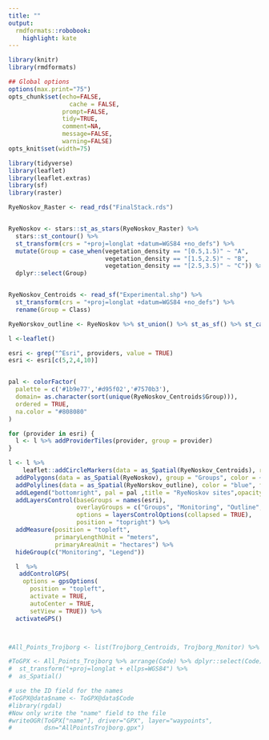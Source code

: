 ```yaml
---
title: ""
output:
  rmdformats::robobook:
    highlight: kate
---
```


```r
library(knitr)
library(rmdformats)

## Global options
options(max.print="75")
opts_chunk$set(echo=FALSE,
	             cache = FALSE,
               prompt=FALSE,
               tidy=TRUE,
               comment=NA,
               message=FALSE,
               warning=FALSE)
opts_knit$set(width=75)

library(tidyverse)
library(leaflet)
library(leaflet.extras)
library(sf)
library(raster)

RyeNoskov_Raster <- read_rds("FinalStack.rds")


RyeNoskov <- stars::st_as_stars(RyeNoskov_Raster) %>% 
  stars::st_contour() %>% 
  st_transform(crs = "+proj=longlat +datum=WGS84 +no_defs") %>% 
  mutate(Group = case_when(vegetation_density == "[0.5,1.5)" ~ "A",
                           vegetation_density == "[1.5,2.5)" ~ "B",
                           vegetation_density == "[2.5,3.5)" ~ "C")) %>% 
  dplyr::select(Group)


RyeNoskov_Centroids <- read_sf("Experimental.shp") %>% 
  st_transform(crs = "+proj=longlat +datum=WGS84 +no_defs") %>% 
  rename(Group = Class)
```

```r

RyeNorskov_outline <- RyeNoskov %>% st_union() %>% st_as_sf() %>% st_cast("POLYGON")

l <-leaflet()

esri <- grep("^Esri", providers, value = TRUE)
esri <- esri[c(5,2,4,10)]


pal <- colorFactor(
  palette = c('#1b9e77','#d95f02','#7570b3'),
  domain= as.character(sort(unique(RyeNoskov_Centroids$Group))),
  ordered = TRUE,
  na.color = "#808080"
)

for (provider in esri) {
  l <- l %>% addProviderTiles(provider, group = provider)    
}

l <- l %>% 
    leaflet::addCircleMarkers(data = as_Spatial(RyeNoskov_Centroids), radius = 6, group = "Monitoring", color = ~pal(Group), popup = paste("Code:",RyeNoskov_Centroids$ID)) %>% 
  addPolygons(data = as_Spatial(RyeNoskov), group = "Groups", color = ~pal(Group), fillColor = ~pal(Group), opacity = 0.8, popup = RyeNoskov$Group, fillOpacity = 0.8) %>% 
  addPolylines(data = as_Spatial(RyeNorskov_outline), color = "blue", fillOpacity = 0, group = "Outline") %>% 
  addLegend("bottomright", pal = pal ,title = "RyeNoskov sites",opacity = 1, values = RyeNoskov_Centroids$Group,  group = "Legend") %>% 
  addLayersControl(baseGroups = names(esri),
                   overlayGroups = c("Groups", "Monitoring", "Outline", "Legend"),
                   options = layersControlOptions(collapsed = TRUE),
                   position = "topright") %>%
  addMeasure(position = "topleft",
             primaryLengthUnit = "meters",
             primaryAreaUnit = "hectares") %>% 
  hideGroup(c("Monitoring", "Legend"))

  l  %>%
   addControlGPS(
    options = gpsOptions(
      position = "topleft",
      activate = TRUE, 
      autoCenter = TRUE,
      setView = TRUE)) %>% 
  activateGPS()



#All_Points_Trojborg <- list(Trojborg_Centroids, Trojborg_Monitor) %>% purrr::map(~dplyr::select(.x, Code)) %>% purrr::map(~dplyr::relocate(.x, Code, .before = everything())) %>% purrr::reduce(rbind)

#ToGPX <- All_Points_Trojborg %>% arrange(Code) %>% dplyr::select(Code) %>% 
#  st_transform("+proj=longlat + ellps=WGS84") %>% 
#  as_Spatial()

# use the ID field for the names
#ToGPX@data$name <- ToGPX@data$Code  
#library(rgdal)
#Now only write the "name" field to the file
#writeOGR(ToGPX["name"], driver="GPX", layer="waypoints", 
#         dsn="AllPointsTrojborg.gpx")

```
